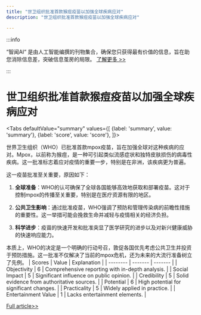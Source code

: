 ```yaml
---
title: "世卫组织批准首款猴痘疫苗以加强全球疾病应对"
description: "世卫组织批准首款猴痘疫苗以加强全球疾病应对"

---
```



:::info

“智闻AI“ 是由人工智能编撰的刊物集合，确保您只获得最有价值的信息，旨在助您消除信息差，突破信息茧房的局限。  [了解更多 >>](/)

:::

# 世卫组织批准首款猴痘疫苗以加强全球疾病应对


<Tabs
	defaultValue="summary"
	values={[
	{label: 'summary', value: 'summary'},
	{label: 'score', value: 'score'},
]}>
<TabItem value="summary">


世界卫生组织（WHO）已批准首款mpox疫苗，旨在加强全球对这种疾病的应对。Mpox，以前称为猴痘，是一种可引起类似流感症状和独特皮肤损伤的病毒性疾病。这一批准标志着应对疫情的重要一步，特别是在非洲，该疾病更为普遍。

这一疫苗批准至关重要，原因如下：

1. **全球准备**：WHO的认可确保了全球各国能够高效地获取和部署疫苗。这对于控制mpox的传播至关重要，特别是在医疗资源有限的地区。

2. **公共卫生影响**：通过批准疫苗，WHO强调了预防和管理传染病的前瞻性措施的重要性。这一举措可能会挽救生命并减轻与疫情相关的经济负担。

3. **科学进步**：疫苗的快速开发和批准突显了医学研究的进步以及对新兴健康威胁的快速响应能力。

本质上，WHO的决定是一个明确的行动号召，敦促各国优先考虑公共卫生并投资于预防措施。这一批准不仅解决了当前的mpox危机，还为未来的大流行准备树立了先例。
</TabItem>
<TabItem value="score">
	| Scores     | Value   | Explanation |
	| -------- | ------- | ------- |
	| Objectivity  | 6    | Comprehensive reporting with in-depth analysis.    |
	| Social Impact | 5     | Significant influence on public opinion.    |
	| Credibility    | 5    | Solid evidence from authoritative sources.    |
	| Potential    | 6    | High potential for significant changes.    |
	| Practicality    | 5    | Widely applied in practice.    |
	| Entertainment Value    | 1    | Lacks entertainment elements.    |
</TabItem>
</Tabs>

[Full article>>](https://medicalxpress.com/news/2024-09-grants-mpox-vaccine-ramp-response.html)
